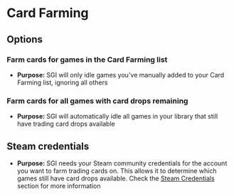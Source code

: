 # Card Farming

## Options

### Farm cards for games in the Card Farming list
* **Purpose:** SGI will only idle games you've manually added to your Card Farming list, ignoring all others

### Farm cards for all games with card drops remaining

* **Purpose:** SGI will automatically idle all games in your library that still have trading card drops available

## Steam credentials

* **Purpose:** SGI needs your Steam community credentials for the account you want to farm trading cards on. This allows it to determine which games still have card drops available. Check the [Steam Credentials](/docs/steam-credentials) section for more information